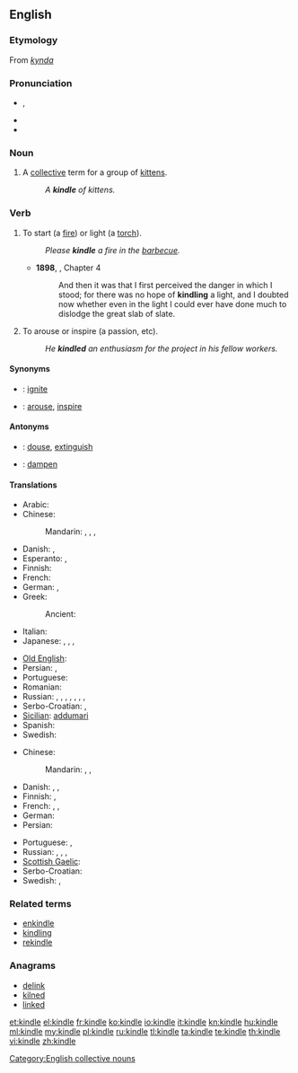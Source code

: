 {{was wotd|2006|October|3}}
==English==

===Etymology===
From {{etyl|non}} ''[[kynda]]''

===Pronunciation===
* {{IPA|/ˈkɪndl/}}, {{SAMPA|/"kIndl/}}
* {{audio|en-us-kindle.ogg|Audio (US)}}
* {{rhymes|ɪndəl}}

===Noun===
{{en-noun}}

# {{obsolete}} A [[collective]] term for a group of [[kitten]]s.
#: ''A '''kindle''' of kittens.''

===Verb===
{{en-verb|kindl|ing}}

# {{transitive}} To start (a [[fire]]) or light (a [[torch]]).
#: ''Please '''kindle''' a fire in the [[barbecue]].''
#* '''1898''', {{w|J. Meade Falkner}}, {{w|Moonfleet}} Chapter 4
#*: And then it was that I first perceived the danger in which I stood; for there was no hope of '''kindling''' a light, and I doubted now whether even in the light I could ever have done much to dislodge the great slab of slate.
# {{transitive|figuratively}} To arouse or inspire (a passion, etc).
#: ''He '''kindled''' an enthusiasm for the project in his fellow workers.''

====Synonyms====
* {{italbrac|to start a fire}}: [[ignite]]
* {{italbrac|to arouse}}: [[arouse]], [[inspire]]

====Antonyms====
* {{italbrac|to start a fire}}: [[douse]], [[extinguish]]
* {{italbrac|to arouse}}: [[dampen]]

====Translations====
{{trans-top|to start (a fire)}}
* Arabic: {{t|ar|شعل|tr=šáʿʿala|sc=Arab}}
* Chinese:
*: Mandarin: {{t|zh|點燃|sc=Hani}}, {{t|zh|点燃|tr=diǎnrán|sc=Hani}}, {{t|zh|點火|sc=Hani}}, {{t|zh|点火|tr=diǎnhuǒ|sc=Hani}}
* Danish: {{t|da|tænde}}, {{t|da|fænge}}
* Esperanto: {{t-|eo|ekbruligi|xs=Esperanto}},  {{t-|eo|fajrigi|xs=Esperanto}}
* Finnish: {{t+|fi|sytyttää}}
* French: {{t+|fr|allumer}}
* German: {{t+|de|anzünden}}, {{t-|de|entfachen}}
* Greek:
*: Ancient: {{tø|grc|αἴθω|tr=aithō|sc=polytonic}}
* Italian: {{t+|it|accendere}}
* Japanese: {{t|ja|点じる|tr=てんじる, tenjiru|sc=Jpan}}, {{t|ja|点ずる|tr=てんずる, tenzuru|sc=Jpan}}, {{t|ja|点火|tr=てんかする, tenka-suru|alt=点火する|sc=Jpan}}, {{t|ja|引火|tr=いんかする, inka-suru|alt=引火する|sc=Jpan}}
{{trans-mid}}
* [[Old English]]: {{t-|ang|ælan|alt=ǣlan|xs=Old English}}
* Persian: {{t+|fa|افروختن|tr=afrōxtan|xs=Persian}}, {{t-|fa|روشن کردن|tr=rowšan kardan|xs=Persian}}
* Portuguese: {{t+|pt|acender}}
* Romanian: {{t|ro|a ațâța}}
* Russian: {{t|ru|разжигать|tr=razžigát’|sc=Cyrl}} {{impf}}, {{t|ru|разжечь|tr=razžéč’|sc=Cyrl}} {{pf}}, {{t|ru|зажигать|tr=zažigát’|sc=Cyrl}} {{impf}}, {{t|ru|зажечь|tr=zažéč’|sc=Cyrl}} {{pf}}, {{t|ru|запаливать|tr=zapálivat’|sc=Cyrl}} {{impf}}, {{t|ru|запалить|tr=zapalít’|sc=Cyrl}} {{pf}}, {{t|ru|растапливать|tr=rastáplivat’|sc=Cyrl}} {{impf}}, {{t|ru|растопить|tr=rastopít’|sc=Cyrl}} {{pf}}
* Serbo-Croatian: {{t|sh|potpaliti}}, {{t|sh|zapaliti}}
* [[Sicilian]]: [[addumari]]
* Spanish: {{t+|es|encender}}
* Swedish: {{t+|sv|tända}}
{{trans-bottom}}

{{trans-top|to arouse}}
* Chinese:
*: Mandarin: {{t|zh|喚起|sc=Hani}}, {{t|zh|唤起|tr=huànqǐ|sc=Hani}}, {{t|zh|激起|tr=jīqǐ|sc=Hani}}
* Danish: {{t|da|vække}}, {{t|da|sætte i brand}}, {{t|da|ophidse}}
* Finnish: {{t+|fi|sytyttää}}, {{t+|fi|kiihottaa}}
* French: {{t+|fr|exalter}}, {{t+|fr|inspirer}}, {{t+|fr|susciter}}
* German: {{t-|de|entfachen}}
* Persian: {{t|fa|برانگیختن|tr=barangixtan|xs=Persian}}
{{trans-mid}}
* Portuguese: {{t+|pt|inspirar}}, {{t+|pt|suscitar}}
* Russian: {{t|ru|разжигать|tr=razžigát’|sc=Cyrl}} {{impf}}, {{t|ru|разжечь|tr=razžéč’|sc=Cyrl}} {{pf}}, {{t|ru|зажигать|tr=zažigát’|sc=Cyrl}} {{impf}}, {{t|ru|зажечь|tr=zažéč’|sc=Cyrl}} {{pf}}
* [[Scottish Gaelic]]: {{t|gd|beothaich}}
* Serbo-Croatian: {{t|sh|zapaliti}}
* Swedish: {{t+|sv|tända}}, {{t+|sv|väcka}}
{{trans-bottom}}

===Related terms===
* [[enkindle]]
* [[kindling]]
* [[rekindle]]

===Anagrams===
* [[delink#English|delink]]
* [[kilned#English|kilned]]
* [[linked#English|linked]]

[[Category:English collective nouns]]

[[et:kindle]]
[[el:kindle]]
[[fr:kindle]]
[[ko:kindle]]
[[io:kindle]]
[[it:kindle]]
[[kn:kindle]]
[[hu:kindle]]
[[ml:kindle]]
[[my:kindle]]
[[pl:kindle]]
[[ru:kindle]]
[[tl:kindle]]
[[ta:kindle]]
[[te:kindle]]
[[th:kindle]]
[[vi:kindle]]
[[zh:kindle]]